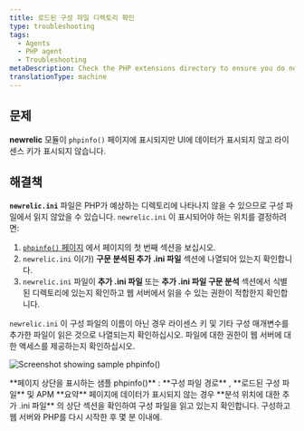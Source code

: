 ```yaml
---
title: 로드된 구성 파일 디렉토리 확인
type: troubleshooting
tags:
  - Agents
  - PHP agent
  - Troubleshooting
metaDescription: Check the PHP extensions directory to ensure you do not have a non-standard installation for the New Relic PHP agent.
translationType: machine
---
```



## 문제

**newrelic** 모듈이 `phpinfo()` 페이지에 표시되지만 UI에 데이터가 표시되지 않고 라이센스 키가 표시되지 않습니다.

## 해결책

**`newrelic.ini`** 파일은 PHP가 예상하는 디렉토리에 나타나지 않을 수 있으므로 구성 파일에서 읽지 않았을 수 있습니다. `newrelic.ini` 이 표시되어야 하는 위치를 결정하려면:

1. [`phpinfo()` 페이지](/docs/php/php-kb-103) 에서 페이지의 첫 번째 섹션을 보십시오.
2. `newrelic.ini` 이(가) **구문 분석된 추가 .ini 파일** 섹션에 나열되어 있는지 확인합니다.
3. `newrelic.ini` 파일이 **추가 .ini 파일** 또는 **추가 .ini 파일 구문 분석** 섹션에서 식별된 디렉토리에 있는지 확인하고 웹 서버에서 읽을 수 있는 권한이 적합한지 확인합니다.

`newrelic.ini` 이 구성 파일의 이름이 아닌 경우 라이센스 키 및 기타 구성 매개변수를 추가한 파일이 읽은 것으로 나열되는지 확인하십시오. 파일에 대한 권한이 웹 서버에 대한 액세스를 제공하는지 확인하십시오.

<img
  title="doc_example_phpinfo_top_0.png"
  alt="Screenshot showing sample phpinfo()"
  src={docExamplePhpinfoTop0}
/>

<figcaption>
  **페이지 상단을 표시하는 샘플 phpinfo()** : **구성 파일 경로** , **로드된 구성 파일** 및 APM **요약** 페이지에 데이터가 표시되지 않는 경우 **분석 위치에 대한 추가 .ini 파일** 의 상단 섹션을 확인하여 구성 파일을 읽고 있는지 확인합니다. 구성하고 웹 서버와 PHP를 다시 시작한 후 몇 분 이내에.
</figcaption>